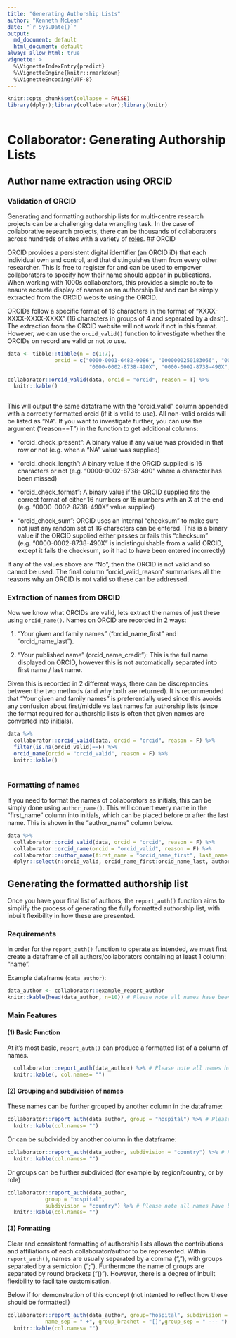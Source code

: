 ```yaml
---
title: "Generating Authorship Lists"
author: "Kenneth McLean"
date: "`r Sys.Date()`"
output:
  md_document: default
  html_document: default
always_allow_html: true
vignette: >
  %\VignetteIndexEntry{predict}
  %\VignetteEngine{knitr::rmarkdown}
  %\VignetteEncoding{UTF-8}
---
```


```r
knitr::opts_chunk$set(collapse = FALSE)
library(dplyr);library(collaborator);library(knitr)
  
```

# Collaborator: Generating Authorship Lists


## Author name extraction using ORCID

### Validation of ORCID

Generating and formatting authorship lists for multi-centre research projects can be a challenging data wrangling task. In the case of collaborative research projects, there can be thousands of collaborators across hundreds of sites with a variety of [roles](https://doi.org/10.1016/j.ijsu.2017.12.019).\n 
## ORCID

ORCID provides a persistent digital identifier (an ORCID iD) that each individual own and control, and that distinguishes them from every other researcher. This is free to register for and can be used to empower collaborators to specify how their name should appear in publications. When working with 1000s collaborators, this provides a simple route to ensure accuate display of names on an authorship list and can be simply extracted from the ORCID website using the ORCID. 

ORCIDs follow a specific format of 16 characters in the format of "XXXX-XXXX-XXXX-XXXX" (16 characters in groups of 4 and separated by a dash). The extraction from the ORCID website will not work if not in this format. However, we can use the `orcid_valid()` function to investigate whether the ORCIDs on record are valid or not to use.

```r
data <- tibble::tibble(n = c(1:7),
               orcid = c("0000-0001-6482-9086", "0000000250183066", "0000-0002-8738-4902",
                          "00O0-0002-8738-490X", "0000-0002-8738-490X", "0000-0002-8738-490", NA))

collaborator::orcid_valid(data, orcid = "orcid", reason = T) %>%
  knitr::kable()
  
```
This will output the same dataframe with the "orcid_valid" column appended with a correctly formatted orcid (if it is valid to use). All non-valid orcids will be listed as "NA". If you want to investigate further, you can use the argument ("reason==T") in the function to get additional columns:

 - "orcid_check_present": A binary value if any value was provided in that row or not (e.g. when a "NA" value was supplied)

 - "orcid_check_length": A binary value if the ORCID supplied is 16 characters or not (e.g. "0000-0002-8738-490" where a character has been missed)
 
 - "orcid_check_format": A binary value if the ORCID supplied fits the correct format of either 16 numbers or 15 numbers with an X at the end (e.g. "00O0-0002-8738-490X" value supplied)

 - "orcid_check_sum": ORCID uses an internal "checksum" to make sure not just any random set of 16 characters can be entered. This is a binary value if the ORCID supplied either passes or fails this "checksum" (e.g. "0000-0002-8738-490X" is indistinguishable from a valid ORCID, except it fails the checksum, so it had to have been entered incorrectly)

If any of the values above are "No", then the ORCID is not valid and so cannot be used. The final column "orcid_valid_reason" summarises all the reasons why an ORCID is not valid so these can be addressed.

### Extraction of names from ORCID

Now we know what ORCIDs are valid, lets extract the names of just these using `orcid_name()`. Names on ORCID are recorded in 2 ways:

1. "Your given and family names" ("orcid_name_first" and "orcid_name_last").

2. "Your published name" (orcid_name_credit"): This is the full name displayed on ORCID, however this is not automatically separated into first name / last name. 

Given this is recorded in 2 different ways, there can be discrepancies between the two methods (and why both are returned). It is recommended that "Your given and family names" is preferentially used since this avoids any confusion about first/middle vs last names for authorship lists (since the format required for authorship lists is often that given names are converted into initials).


```r
data %>%
  collaborator::orcid_valid(data, orcid = "orcid", reason = F) %>%
  filter(is.na(orcid_valid)==F) %>%
  orcid_name(orcid = "orcid_valid", reason = F) %>%
  knitr::kable()
  
```
### Formatting of names

If you need to format the names of collaborators as initials, this can be simply done using `author_name()`. This will convert every name in the "first_name" column into initials, which can be placed before or after the last name. This is shown in the "author_name" column below.

```r
data %>%
  collaborator::orcid_valid(data, orcid = "orcid", reason = F) %>%
  collaborator::orcid_name(orcid = "orcid_valid", reason = F) %>%
  collaborator::author_name(first_name = "orcid_name_first", last_name = "orcid_name_last",position = "left", initial_max=3) %>%
  dplyr::select(n:orcid_valid, orcid_name_first:orcid_name_last, author_name)
```




## Generating the formatted authorship list

Once you have your final list of authors, the `report_auth()` function aims to simplify the process of generating the fully formatted authorship list, with inbuilt flexibility in how these are presented.

### Requirements
In order for the `report_auth()` function to operate as intended, we must first create a dataframe of all authors/collaborators containing at least 1 column: "name".

Example dataframe (`data_author`):
```r

data_author <- collaborator::example_report_author
knitr::kable(head(data_author, n=10)) # Please note all names have been randomly generated
```

### Main Features
#### (1) Basic Function
At it's most basic, `report_auth()` can produce a formatted list of a column of names.
```r
  collaborator::report_auth(data_author) %>% # Please note all names have been randomly generated
  knitr::kable(, col.names= "") 
```

#### (2) Grouping and subdivision of names

These names can be further grouped by another column in the dataframe:
```r
collaborator::report_auth(data_author, group = "hospital") %>% # Please note all names have been randomly generated
  knitr::kable(col.names= "") 
```

Or can be subdivided by another column in the dataframe:
```r

collaborator::report_auth(data_author, subdivision = "country") %>% # Please note all names have been randomly generated
  knitr::kable(col.names= "")
```

Or groups can be further subdivided (for example by region/country, or by role)
```r
collaborator::report_auth(data_author,
            group = "hospital",
            subdivision = "country") %>% # Please note all names have been randomly generated
  knitr::kable(col.names= "")
```

#### (3) Formatting
Clear and consistent formatting of authorship lists allows the contributions and affiliations of each collaborator/author to be represented. Within `report_auth()`, names are usually separated by a comma (","), with groups separated by a semicolon (";"). Furthermore the name of groups are separated by round brackets ("()"). However, there is a degree of inbuilt flexibility to facilitate customisation.

Below if for demonstration of this concept (not intented to reflect how these should be formatted!)


```r
collaborator::report_auth(data_author, group="hospital", subdivision = "country",
            name_sep = " +", group_brachet = "[]",group_sep = " --- ") %>% # Please note all names have been randomly generated
  knitr::kable(col.names= "")
```
